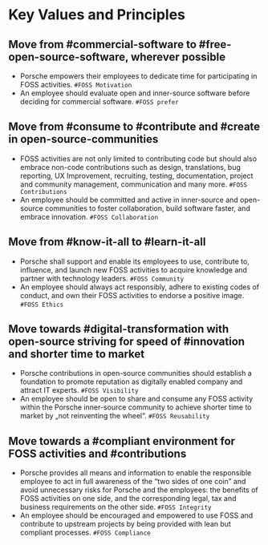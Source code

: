# Key Values and Principles

## Move from #commercial-software to #free-open-source-software, wherever possible

- Porsche empowers their employees to dedicate time for participating in FOSS activities. `#FOSS Motivation`
- An employee should evaluate open and inner-source software before deciding for commercial software. `#FOSS prefer`

## Move from #consume to #contribute and #create in open-source-communities

- FOSS activities are not only limited to contributing code but should also embrace non-code contributions such as
  design, translations, bug reporting, UX Improvement, recruiting, testing, documentation, project and community management,
  communication and many more. `#FOSS Contributions`
- An employee should be committed and active in inner-source and open-source communities to foster collaboration, build
  software faster, and embrace innovation. `#FOSS Collaboration`

## Move from #know-it-all to #learn-it-all

- Porsche shall support and enable its employees to use, contribute to, influence, and launch new FOSS activities to
  acquire knowledge and partner with technology leaders. `#FOSS Community`
- An employee should always act responsibly, adhere to existing codes of conduct, and own their FOSS activities to
  endorse a positive image. `#FOSS Ethics`

## Move towards #digital-transformation with open-source striving for speed of #innovation and shorter time to market

- Porsche contributions in open-source communities should establish a foundation to promote reputation as digitally
  enabled company and attract IT experts. `#FOSS Visibility`
- An employee should be open to share and consume any FOSS activity within the Porsche inner-source community to
  achieve shorter time to market by „not reinventing the wheel“. `#FOSS Reusability`

## Move towards a #compliant environment for FOSS activities and #contributions

- Porsche provides all means and information to enable the responsible employee to act in full awareness of the
  “two sides of one coin” and avoid unnecessary risks for Porsche and the employees: the benefits of FOSS activities on
  one side, and the corresponding legal, tax and business requirements on the other side. `#FOSS Integrity`
- An employee should be encouraged and empowered to use FOSS and contribute to upstream projects by being provided
  with lean but compliant processes. `#FOSS Compliance`

